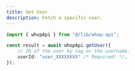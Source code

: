 ```yaml
---
title: Get User
description: Fetch a specific user.
---
```


```typescript
import { whopApi } from "@/lib/whop-api";

const result = await whopApi.getUser({
	// ID of the user by tag or the username.
	userId: "user_XXXXXXXX" /* Required! */,
});

```
